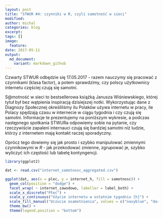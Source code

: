 ```yaml
---
layout: post
title: "STWUR #4: czynniki w R, czyli samotność w sieci"
modified:
author: michal
categories: blog
excerpt:
tags: []
image:
  feature:
date: 2017-05-11
output:
  md_document:
    variant: markdown_github
---
```


Czwarty STWUR odbędzie się 17.05.2017 - razem nauczymy się pracować z czynnikami (klasa factor), a potem sprawdzimy, czy polscy użytkownicy internetu częściej czują się samotni.

S@motność w sieci to bestsellerowa książką Janusza Wiśniewskiego, której tytuł był bez wątpienia inspiracją dzisiejszej notki. Wykorzystując dane z Diagnozy Społecznej określiliśmy ilu Polaków używa internetu w pracy, ile Polacy spędzają czasu w internecie w ciągu tygodnia i czy czują się samotni. Informacje te prezentujemy na poniższym wykresie, a podczas następnego spotkania STWURa odpowiemy sobie na pytanie, czy rzeczywiście zapaleni internauci czują się bardziej samotni niż ludzie, którzy z internetem mają kontakt raczej sporadyczny.

Oprócz tego dowiemy się jak prosto i szybko manipulować zmiennymi czynnikowymi w *R* - jak przekodować zmienne, zgrupować je, szybko wyliczyć ich częstość lub tabelę kontyngencji. 

```r
library(ggplot2)

dat <- read.csv("internet_samotnosc_aggregated.csv")

ggplot(dat, aes(x = plec, y = internet_h, fill = samotnosc)) +
  geom_col(position = "dodge") +
  facet_wrap( ~ internet_zawodowo, labeller = label_both) +
  scale_x_discrete("Płeć") +
  scale_y_continuous("Użycie internetu w ostatnim tygodniu [h]") +
  scale_fill_manual("Uczucie osamotnienia", values = c("navyblue", "darkred")) +
  theme_bw() +
  theme(legend.position = "bottom")
```
